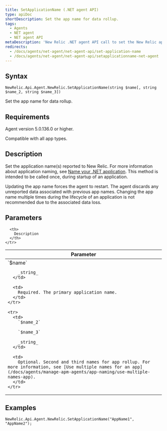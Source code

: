 ```yaml
---
title: SetApplicationName (.NET agent API)
type: apiDoc
shortDescription: Set the app name for data rollup.
tags:
  - Agents
  - NET agent
  - NET agent API
metaDescription: 'New Relic .NET agent API call to set the New Relic app name, which controls data rollup.'
redirects:
  - /docs/agents/net-agent/net-agent-api/set-application-name
  - /docs/agents/net-agent/net-agent-api/setapplicationname-net-agent
---
```


## Syntax

```
NewRelic.Api.Agent.NewRelic.SetApplicationName(string $name[, string $name_2, string $name_3])
```

Set the app name for data rollup.

## Requirements

Agent version 5.0.136.0 or higher.

Compatible with all app types.

## Description

Set the application name(s) reported to New Relic. For more information about application naming, see [Name your .NET application](/docs/agents/net-agent/installation-configuration/name-your-net-application). This method is intended to be called once, during startup of an application.

<Callout variant="important">
  Updating the app name forces the agent to restart. The agent discards any unreported data associated with previous app names. Changing the app name multiple times during the lifecycle of an application is not recommended due to the associated data loss.
</Callout>

## Parameters

<table>
  <thead>
    <tr>
      <th width="25%">
        Parameter
      </th>

      <th>
        Description
      </th>
    </tr>
  </thead>

  <tbody>
    <tr>
      <td>
        `$name`

        _string_
      </td>

      <td>
        Required. The primary application name.
      </td>
    </tr>

    <tr>
      <td>
        `$name_2`

        `$name_3`

        _string_
      </td>

      <td>
        Optional. Second and third names for app rollup. For more information, see [Use multiple names for an app](/docs/agents/manage-apm-agents/app-naming/use-multiple-names-app).
      </td>
    </tr>
  </tbody>
</table>

## Examples

```
NewRelic.Api.Agent.NewRelic.SetApplicationName("AppName1", "AppName2");
```
